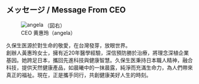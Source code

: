 <h2 class="text-xl md:text-3xl font-bold text-center tracking-widest leading-loose">メッセージ / Message From CEO</h2>

<div class="mx-auto w-full max-w-3xl text-md mt-8 flex flex-col">
  <div class="w-full flex flex-col md:flex-row gap-4 items-center">
    <div>
    <figure class="flex flex-col">
    <img align="left" src="/images/ceo.jpg" alt="angela" class="text-center w-full mr-4 mb-4" />
    <figcaption class="text-center text-sm">（図右）<br />CEO 黄惠玲（angela）</figcaption>
    </figure>
    </div>
    <div class="text-justify">
      <p>
        久保生医源於對生命的敬愛，在台灣發芽，放眼世界。
        <br />
        創辦人黃惠玲女士，擁有近20年醫學經驗，深信預防勝於治療，將理念深植企業基因。她跨足日本，攜回先進科技與健康智慧。久保生医秉持日本職人精神，融合科技，提供天然健康產品，如晨曦中的一抹晨露，純淨而充滿生命力，為人們帶來真正的福祉。現在，正是攜手同行，共創健康美好人生的時刻。
      </p>
    </div>
  </div>
</div>